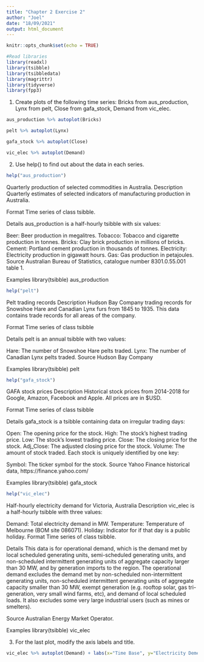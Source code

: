 ---
title: "Chapter 2 Exercise 2"
author: "Joel"
date: "18/09/2021"
output: html_document
---

```{r setup, include=FALSE}
knitr::opts_chunk$set(echo = TRUE)
```

```{r}
#Read libraries
library(readxl)
library(tsibble)
library(tsibbledata)
library(magrittr)
library(tidyverse)
library(fpp3)
```



1. Create plots of the following time series: Bricks from aus_production, Lynx from pelt, Close from gafa_stock, Demand from vic_elec.
```{r}
aus_production %>% autoplot(Bricks)
```
```{r}
pelt %>% autoplot(Lynx)
```

```{r}
gafa_stock %>% autoplot(Close)
```

```{r}
vic_elec %>% autoplot(Demand)
```

2. Use help() to find out about the data in each series.
```{r}
help("aus_production")
```
Quarterly production of selected commodities in Australia.
Description
Quarterly estimates of selected indicators of manufacturing production in Australia.

Format
Time series of class tsibble.

Details
aus_production is a half-hourly tsibble with six values:

Beer:	Beer production in megalitres.
Tobacco:	Tobacco and cigarette production in tonnes.
Bricks:	Clay brick production in millions of bricks.
Cement:	Portland cement production in thousands of tonnes.
Electricity:	Electricity production in gigawatt hours.
Gas:	Gas production in petajoules.
Source
Australian Bureau of Statistics, catalogue number 8301.0.55.001 table 1.

Examples
library(tsibble)
aus_production

```{r}
help("pelt")
```
Pelt trading records
Description
Hudson Bay Company trading records for Snowshoe Hare and Canadian Lynx furs from 1845 to 1935. This data contains trade records for all areas of the company.

Format
Time series of class tsibble

Details
pelt is an annual tsibble with two values:

Hare:	The number of Snowshoe Hare pelts traded.
Lynx:	The number of Canadian Lynx pelts traded.
Source
Hudson Bay Company

Examples
library(tsibble)
pelt

```{r}
help("gafa_stock")
```
GAFA stock prices
Description
Historical stock prices from 2014-2018 for Google, Amazon, Facebook and Apple. All prices are in $USD.

Format
Time series of class tsibble

Details
gafa_stock is a tsibble containing data on irregular trading days:

Open:	The opening price for the stock.
High:	The stock's highest trading price.
Low:	The stock's lowest trading price.
Close:	The closing price for the stock.
Adj_Close:	The adjusted closing price for the stock.
Volume:	The amount of stock traded.
Each stock is uniquely identified by one key:

Symbol:	The ticker symbol for the stock.
Source
Yahoo Finance historical data, https://finance.yahoo.com/

Examples
library(tsibble)
gafa_stock

```{r}
help("vic_elec")
```
Half-hourly electricity demand for Victoria, Australia
Description
vic_elec is a half-hourly tsibble with three values:

Demand:	Total electricity demand in MW.
Temperature:	Temperature of Melbourne (BOM site 086071).
Holiday:	Indicator for if that day is a public holiday.
Format
Time series of class tsibble.

Details
This data is for operational demand, which is the demand met by local scheduled generating units, semi-scheduled generating units, and non-scheduled intermittent generating units of aggregate capacity larger than 30 MW, and by generation imports to the region. The operational demand excludes the demand met by non-scheduled non-intermittent generating units, non-scheduled intermittent generating units of aggregate capacity smaller than 30 MW, exempt generation (e.g. rooftop solar, gas tri-generation, very small wind farms, etc), and demand of local scheduled loads. It also excludes some very large industrial users (such as mines or smelters).

Source
Australian Energy Market Operator.

Examples
library(tsibble)
vic_elec

3. For the last plot, modify the axis labels and title.
```{r}
vic_elec %>% autoplot(Demand) + labs(x="Time Base", y="Electricity Demend", title="Victoria Electricity Demand Record")
```


